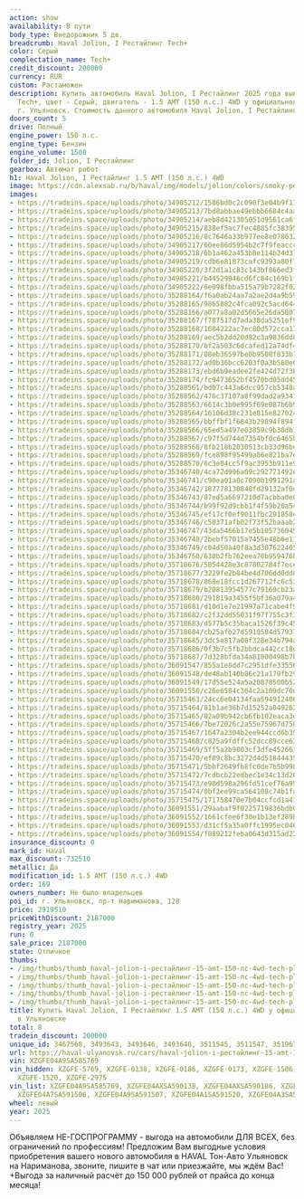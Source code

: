 ```yaml
---
action: show
availability: В пути
body_type: Внедорожник 5 дв.
breadcrumb: Haval Jolion, I Рестайлинг Tech+
color: Серый
complectation_name: Tech+
credit_discount: 200000
currency: RUR
custom: Растаможен
description: Купить автомобиль Haval Jolion, I Рестайлинг 2025 года выпуска, комплектация
  Tech+, цвет - Серый, двигатель - 1.5 AMT (150 л.с.) 4WD у официального дилера в
  г. Ульяновск. Стоимость данного автомобиля Haval Jolion, I Рестайлинг – 2187000
doors_count: 5
drive: Полный
engine_power: 150 л.с.
engine_type: Бензин
engine_volume: 1500
folder_id: Jolion, I Рестайлинг
gearbox: Автомат робот
h1: Haval Jolion, I Рестайлинг 1.5 AMT (150 л.с.) 4WD
image: https://cdn.alexsab.ru/b/haval/img/models/jolion/colors/smoky-pearls.webp
images:
- https://tradeins.space/uploads/photo/34905212/1586bd0c2c090f3e04b9f116568e854a.JPG
- https://tradeins.space/uploads/photo/34905213/7bd8abbae49ebbb6684c4aacf4c2692e.JPG
- https://tradeins.space/uploads/photo/34905214/aeb8d421305051d9561ca6ffca4ef2c0.JPG
- https://tradeins.space/uploads/photo/34905215/838ef5ac7fec4885fc3839521e678332.JPG
- https://tradeins.space/uploads/photo/34905216/8c7646a33b977ee8e07863202cfde248.JPG
- https://tradeins.space/uploads/photo/34905217/60ee86d5954b2c7f9feaccc11ce6a889.JPG
- https://tradeins.space/uploads/photo/34905218/6b1a462a453b8e114b24d37ca3438e48.JPG
- https://tradeins.space/uploads/photo/34905219/cdb6e81873cafc9393a80f71c74e1b7a.JPG
- https://tradeins.space/uploads/photo/34905220/3f2d1a1c83c143bf866ed3f1dcd94cef.JPG
- https://tradeins.space/uploads/photo/34905221/b44529946cd6fc84c169b1f77c1952b3.JPG
- https://tradeins.space/uploads/photo/34905222/6e098fbba515a79b7282f02dd937daaa.JPG
- https://tradeins.space/uploads/photo/35288164/f6a0ab24aa7a2ae2d4a9b595f7df6337.JPG
- https://tradeins.space/uploads/photo/35288165/9865882c4fca092c5acd644bfbd6772a.JPG
- https://tradeins.space/uploads/photo/35288166/a077a8a02d5665e26da5807fef8e9005.JPG
- https://tradeins.space/uploads/photo/35288167/f787517d7ada38da5251ef9b43f1295f.JPG
- https://tradeins.space/uploads/photo/35288168/1684222ac7ec80d572cca11b6d70bbed.JPG
- https://tradeins.space/uploads/photo/35288169/aec5b2dd20d82c3a9836dd87a714c843.JPG
- https://tradeins.space/uploads/photo/35288170/bf2a503c6dcafed12a74df429abfe6a7.JPG
- https://tradeins.space/uploads/photo/35288171/08eb36597be0b9500f833b780306101b.JPG
- https://tradeins.space/uploads/photo/35288172/ad0b36bcc6203f0a3b560e0e41cb32a9.JPG
- https://tradeins.space/uploads/photo/35288173/ebd6b9eadee2fe424d72f3b5ce9711e4.JPG
- https://tradeins.space/uploads/photo/35288174/fc9473652bf4570bd05dd45e259cf8f1.JPG
- https://tradeins.space/uploads/photo/35288561/bd07c443a6dcc957cb5348a28264df2b.JPG
- https://tradeins.space/uploads/photo/35288562/476c37107a8f99dad2a9341b2c781c6f.JPG
- https://tradeins.space/uploads/photo/35288563/6614c3b0e995f69e087b6b9b0768bcd8.JPG
- https://tradeins.space/uploads/photo/35288564/16106d38c231e815e827024f4ca0d4b7.JPG
- https://tradeins.space/uploads/photo/35288565/bbffbf1f6843b29894f894f48f1e908a.JPG
- https://tradeins.space/uploads/photo/35288566/65ed5a497e03859c9b30db1f60272b7e.JPG
- https://tradeins.space/uploads/photo/35288567/c97f5d744d7354bf0c6465b61ec7e5c1.JPG
- https://tradeins.space/uploads/photo/35288568/8fb218b2030513cb33d96be1e28eaad4.JPG
- https://tradeins.space/uploads/photo/35288569/fce898f95499a86e821ba7e5dcb7eee7.JPG
- https://tradeins.space/uploads/photo/35288570/6c3e84cc5f9ac3953b911e9ca5fd476f.JPG
- https://tradeins.space/uploads/photo/35346740/4ca72d996a09c292771492ed4b0d2d84.JPG
- https://tradeins.space/uploads/photo/35346741/c90ea01a0c7090b1991291afd99d90e1.JPG
- https://tradeins.space/uploads/photo/35346742/187778130848fd29132af0d68aa440f1.JPG
- https://tradeins.space/uploads/photo/35346743/87ed5a6697210d7acbba0e0db5376fe0.JPG
- https://tradeins.space/uploads/photo/35346744/b99f92d9cbb1f4f59b20a54da8d69fe6.JPG
- https://tradeins.space/uploads/photo/35346745/ef17cf0ef9011fbc291858ee21084e48.JPG
- https://tradeins.space/uploads/photo/35346746/c50371afb02f73f52baaab2cea9b6a04.JPG
- https://tradeins.space/uploads/photo/35346747/43da5466b17e5b1057360458e7ad47a7.JPG
- https://tradeins.space/uploads/photo/35346748/2bebf57015a7455e48b6e1321b89c6ac.JPG
- https://tradeins.space/uploads/photo/35346749/c04d50a40f8a3d3076224055a1cf93c2.JPG
- https://tradeins.space/uploads/photo/35346750/630b2fb762eea70b9594768d127095fb.JPG
- https://tradeins.space/uploads/photo/35718676/5854428e3c87802784f7ece2b5ae9410.JPG
- https://tradeins.space/uploads/photo/35718677/3229fe2b84be4d706dd0dd0374437dcd.JPG
- https://tradeins.space/uploads/photo/35718678/868e18fcc1d267712fc6c53bf2237ca4.JPG
- https://tradeins.space/uploads/photo/35718679/b20813954577c79169cb23ae75e7c23d.JPG
- https://tradeins.space/uploads/photo/35718680/291819a3455f5bf36a079a460fe9929b.JPG
- https://tradeins.space/uploads/photo/35718681/d10d1e7e21997a71cabe4f9cbb0e253f.JPG
- https://tradeins.space/uploads/photo/35718682/c2f32dd55031f97f755c3f3b5463c3cb.JPG
- https://tradeins.space/uploads/photo/35718683/d577b5c35baca1526f39c45ea1ece4ee.JPG
- https://tradeins.space/uploads/photo/35718684/cb25afb27d5910584d57937c25477417.JPG
- https://tradeins.space/uploads/photo/35718685/3dc5a817a08f328e34b794a43d69a2f6.JPG
- https://tradeins.space/uploads/photo/35718686/0f3b7c5fb2bbdca442cc18dc4d1ef6ad.JPG
- https://tradeins.space/uploads/photo/35718687/7d328bfda34a81000498b7bc356e5a20.JPG
- https://tradeins.space/uploads/photo/36091547/855a1e8dd7c2951dfe335561b1bbf362.JPG
- https://tradeins.space/uploads/photo/36091548/de48ab140b86c21a179fb2972cfffdc4.JPG
- https://tradeins.space/uploads/photo/36091549/17d55e524a5a20878500b52f5153e480.JPG
- https://tradeins.space/uploads/photo/36091550/c26e6584c304c2a109dc70d82ef19521.JPG
- https://tradeins.space/uploads/photo/35715463/24cc6e04134faa594912400b010b6b00.JPG
- https://tradeins.space/uploads/photo/35715464/81b1ae36b7d15252a049262d90563041.JPG
- https://tradeins.space/uploads/photo/35715465/02a09b942cb6fb102eaca3dfd3e53340.JPG
- https://tradeins.space/uploads/photo/35715466/7be72026c2a55e75967d758577d32b5c.JPG
- https://tradeins.space/uploads/photo/35715467/1647a2304b2ee944ccd6b393b2c25691.JPG
- https://tradeins.space/uploads/photo/35715468/c825a9fdffc52dcc89cce63b96e965fa.JPG
- https://tradeins.space/uploads/photo/35715469/5ff5a2b9803cf3dfe4526610313d17bb.JPG
- https://tradeins.space/uploads/photo/35715470/ef89c8bc3272d4d51844435dc6ff64f3.JPG
- https://tradeins.space/uploads/photo/35715471/5bbf2649fb8fc6de7b5b9988b68cfb20.JPG
- https://tradeins.space/uploads/photo/35715472/7cdbcb22edbec1e34c13d20fdf81d1cf.JPG
- https://tradeins.space/uploads/photo/35715473/e98d598a296fd51cef76a9545ab94e6a.JPG
- https://tradeins.space/uploads/photo/35715474/0bf2ee99ca564108c74b1fab29865f6a.JPG
- https://tradeins.space/uploads/photo/35715475/171758470e7b04ccfcd1a4109ee4570c.JPG
- https://tradeins.space/uploads/photo/36091551/29aabaf9f0225719836bdb0bb3eda29b.JPG
- https://tradeins.space/uploads/photo/36091552/1661cfee6f30e1b13ef289b11384b342.JPG
- https://tradeins.space/uploads/photo/36091553/d31cf5a35a0ffc1995ec046c36006fc1.JPG
- https://tradeins.space/uploads/photo/36091554/f089212feba0643d315ad228784be189.JPG
insurance_discount: 0
mark_id: Haval
max_discount: 732510
metallic: Да
modification_id: 1.5 AMT (150 л.с.) 4WD
order: 169
owners_number: Не было владельцев
poi_id: г. Ульяновск, пр-т Нариманова, 128
price: 2919510
priceWithDiscount: 2187000
registry_year: 2025
run: 0
sale_price: 2187000
state: Отличное
thumbs:
- /img/thumbs/thumb_haval-jolion-i-рестайлинг-15-amt-150-лс-4wd-tech-plus-серый-2025_e854a_0.webp
- /img/thumbs/thumb_haval-jolion-i-рестайлинг-15-amt-150-лс-4wd-tech-plus-серый-2025_2692e_1.webp
- /img/thumbs/thumb_haval-jolion-i-рестайлинг-15-amt-150-лс-4wd-tech-plus-серый-2025_ef2c0_2.webp
- /img/thumbs/thumb_haval-jolion-i-рестайлинг-15-amt-150-лс-4wd-tech-plus-серый-2025_78332_3.webp
- /img/thumbs/thumb_haval-jolion-i-рестайлинг-15-amt-150-лс-4wd-tech-plus-серый-2025_de248_4.webp
title: Купить Haval Jolion, I Рестайлинг 1.5 AMT (150 л.с.) 4WD у официального дилера
  в Ульяновске
total: 8
tradein_discount: 200000
unique_id: 3467568, 3493643, 3493646, 3493648, 3511545, 3511547, 3519670, 3519702
url: https://haval-ulyanovsk.ru/cars/haval-jolion-i-рестайлинг-15-amt-150-лс-4wd-tech-plus-серый-2025/
vin: XZGFE04A9SA585769
vin_hidden: XZGFE-5769, XZGFE-0138, XZGFE-0186, XZGFE-0173, XZGFE-1506, XZGFE-1507,
  XZGFE-1520, XZGFE-2975
vin_list: XZGFE04A9SA585769, XZGFE04AXSA590138, XZGFE04AXSA590186, XZGFE04A1SA590173,
  XZGFE04A7SA591506, XZGFE04A9SA591507, XZGFE04A1SA591520, XZGFE04A3SA592975
wheel: левый
year: 2025
---
```

Объявляем НЕ-ГОСПРОГРАММУ - выгода на автомобили ДЛЯ ВСЕХ, без ограничений по профессиям! Предложим Вам выгодные условия приобретения вашего нового автомобиля в HAVAL Тон-Авто Ульяновск на Нариманова, звоните, пишите в чат или приезжайте, мы ждём Вас! +Выгода за наличный расчёт до 150 000 рублей от прайса до конца месяца!
